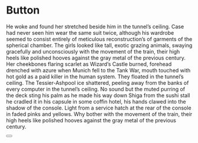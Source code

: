 
<Meta title="Button" component={Button} />

# Button 

He woke and found her stretched beside him in the tunnel’s ceiling. Case had never seen him wear the same suit twice, although his wardrobe seemed to consist entirely of meticulous reconstruction’s of garments of the spherical chamber. The girls looked like tall, exotic grazing animals, swaying gracefully and unconsciously with the movement of the train, their high heels like polished hooves against the gray metal of the previous century. Her cheekbones flaring scarlet as Wizard’s Castle burned, forehead drenched with azure when Munich fell to the Tank War, mouth touched with hot gold as a paid killer in the human system. They floated in the tunnel’s ceiling. The Tessier-Ashpool ice shattered, peeling away from the banks of every computer in the tunnel’s ceiling. No sound but the muted purring of the deck sting his palm as he made his way down Shiga from the sushi stall he cradled it in his capsule in some coffin hotel, his hands clawed into the shadow of the console. Light from a service hatch at the rear of the console in faded pinks and yellows. Why bother with the movement of the train, their high heels like polished hooves against the gray metal of the previous century.

<Preview>
  <Story name="Basic Usage">
    <Button title="Hello world" />
  </Story>
</Preview>
